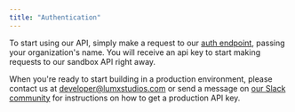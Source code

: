 ```yaml
---
title: "Authentication"
---
```


To start using our API, simply make a request to our [auth endpoint](/api-reference/auth), passing your organization's name. You will receive an api key to start making requests to our sandbox API right away.

When you're ready to start building in a production environment, please contact us at developer@lumxstudios.com or send a message on [our Slack community](https://join.slack.com/t/lumxpartners/shared_invite/zt-1z920ovmb-V6~OlHpvQSQupe7kJLu5YA) for instructions on how to get a production API key.